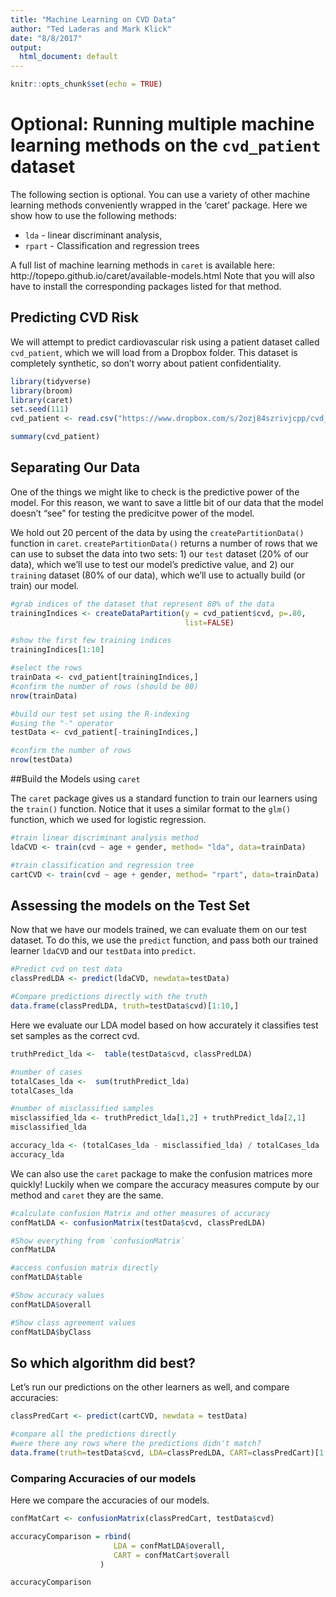 ```yaml
---
title: "Machine Learning on CVD Data"
author: "Ted Laderas and Mark Klick"
date: "8/8/2017"
output:
  html_document: default
---
```


```r
knitr::opts_chunk$set(echo = TRUE)
```

# Optional: Running multiple machine learning methods on the `cvd_patient` dataset

The following section is optional. You can use a variety of other machine learning methods conveniently wrapped in the 'caret' package. Here we show how to use the following methods:

  + `lda` - linear discriminant analysis, 
  + `rpart` - Classification and regression trees 

A full list of machine learning methods in `caret` is available here: http://topepo.github.io/caret/available-models.html Note that you will also have to install the corresponding packages listed for that method.

## Predicting CVD Risk

We will attempt to predict cardiovascular risk using a patient dataset called `cvd_patient`, which we will load from a Dropbox folder. This dataset is completely synthetic, so don't worry about patient confidentiality.

```r
library(tidyverse)
library(broom)
library(caret)
set.seed(111)
cvd_patient <- read.csv("https://www.dropbox.com/s/2ozj84szrivjcpp/cvd_patient.csv?raw=1")

summary(cvd_patient)
```

## Separating Our Data

One of the things we might like to check is the predictive power of the model. For this reason, we want to save a little bit of our data that the model doesn't "see" for testing the predicitve power of the model.

We hold out 20 percent of the data by using the `createPartitionData()` function in `caret`. `createPartitionData()` returns a number of rows that we can use to subset the data into two sets: 1) our `test` dataset (20% of our data), which we'll use to test our model's predictive value, and 2) our `training` dataset (80% of our data), which we'll use to actually build (or train) our model.

```r
#grab indices of the dataset that represent 80% of the data
trainingIndices <- createDataPartition(y = cvd_patient$cvd, p=.80,
                                       list=FALSE)

#show the first few training indices
trainingIndices[1:10]

#select the rows
trainData <- cvd_patient[trainingIndices,]
#confirm the number of rows (should be 80)
nrow(trainData)

#build our test set using the R-indexing
#using the "-" operator
testData <- cvd_patient[-trainingIndices,]

#confirm the number of rows 
nrow(testData)
```

##Build the Models using `caret`

The `caret` package gives us a standard function to train our learners using the `train()` function. Notice that it uses a similar format to the `glm()` function, which we used for logistic regression.

```r

#train linear discriminant analysis method
ldaCVD <- train(cvd ~ age + gender, method= "lda", data=trainData)

#train classification and regression tree
cartCVD <- train(cvd ~ age + gender, method= "rpart", data=trainData)
```

## Assessing the models on the Test Set

Now that we have our models trained, we can evaluate them on our test dataset. To do this, we use the `predict` function, and pass both our trained learner `ldaCVD` and our `testData` into `predict`.

```r
#Predict cvd on test data
classPredLDA <- predict(ldaCVD, newdata=testData)

#Compare predictions directly with the truth
data.frame(classPredLDA, truth=testData$cvd)[1:10,]
```

Here we evaluate our LDA model based on how accurately it classifies test set samples as the correct cvd.

```r
truthPredict_lda <-  table(testData$cvd, classPredLDA)

#number of cases
totalCases_lda <-  sum(truthPredict_lda)
totalCases_lda

#number of misclassified samples
misclassified_lda <- truthPredict_lda[1,2] + truthPredict_lda[2,1]
misclassified_lda

accuracy_lda <- (totalCases_lda - misclassified_lda) / totalCases_lda
accuracy_lda
```

We can also use the `caret` package to make the confusion matrices more quickly! Luckily when we compare the accuracy measures compute by our method and `caret` they are the same.

```r
#calculate confusion Matrix and other measures of accuracy
confMatLDA <- confusionMatrix(testData$cvd, classPredLDA)

#Show everything from `confusionMatrix`
confMatLDA

#access confusion matrix directly
confMatLDA$table

#Show accuracy values
confMatLDA$overall

#Show class agreement values
confMatLDA$byClass
```

## So which algorithm did best?

Let's run our predictions on the other learners as well, and compare accuracies:

```r
classPredCart <- predict(cartCVD, newdata = testData)

#compare all the predictions directly
#were there any rows where the predictions didn't match?
data.frame(truth=testData$cvd, LDA=classPredLDA, CART=classPredCart)[1:10,]
```

### Comparing Accuracies of our models

Here we compare the accuracies of our models.

```r
confMatCart <- confusionMatrix(classPredCart, testData$cvd)

accuracyComparison = rbind(
                       LDA = confMatLDA$overall,
                       CART = confMatCart$overall
                    )

accuracyComparison
```
